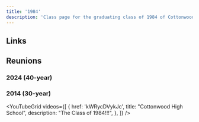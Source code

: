 ```yaml
---
title: '1984'
description: 'Class page for the graduating class of 1984 of Cottonwood High School.'
---
```



## Links


<CardGrid>
  <LinkCard
    title="Class of '84 Facebook Group"
    href="https://www.facebook.com/groups/CottonwoodHighSchoolClassOf1984"
    description="Private group, all '84 alumni welcome!"
  />
</CardGrid>

## Reunions

### 2024 (40-year)

<CardGrid>
  <LinkCard
    title="'84 Reunion Page"
    href="https://cottonwoodhigh94.regfox.com/home"
    description="Register Here!"
  />
  <LinkCard
    title="'84 Reunion Facebook Page"
    href="https://www.facebook.com/events/snowbird-resort/40-year-reunion-of-the-class-of-1984/4271303429763088/"
    description="Spread the news via Facebook"
  />
</CardGrid>

### 2014 (30-year)


<YouTubeGrid
	videos={[
		{
			href: 'kWRycDVykJc',
			title: "Cottonwood High School",
			description: "The Class of 1984!!!",
		},
	]}
/>
